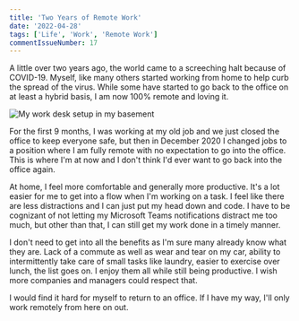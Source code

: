 ```yaml
---
title: 'Two Years of Remote Work'
date: '2022-04-28'
tags: ['Life', 'Work', 'Remote Work']
commentIssueNumber: 17
---
```


A little over two years ago, the world came to a screeching halt because of COVID-19. Myself, like many others started working from home to help curb the spread of the virus. While some have started to go back to the office on at least a hybrid basis, I am now 100% remote and loving it.

![My work desk setup in my basement](../../assets/images/posts/2022-04-28-two-years-of-remote-work/work-desk.jpg)

For the first 9 months, I was working at my old job and we just closed the office to keep everyone safe, but then in December 2020 I changed jobs to a position where I am fully remote with no expectation to go into the office. This is where I'm at now and I don't think I'd ever want to go back into the office again.

At home, I feel more comfortable and generally more productive. It's a lot easier for me to get into a flow when I'm working on a task. I feel like there are less distractions and I can just put my head down and code. I have to be cognizant of not letting my Microsoft Teams notifications distract me too much, but other than that, I can still get my work done in a timely manner.

I don't need to get into all the benefits as I'm sure many already know what they are. Lack of a commute as well as wear and tear on my car, ability to intermittently take care of small tasks like laundry, easier to exercise over lunch, the list goes on. I enjoy them all while still being productive. I wish more companies and managers could respect that.

I would find it hard for myself to return to an office. If I have my way, I'll only work remotely from here on out.